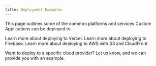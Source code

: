 ```yaml
---
title: Deployment Examples
---
```


This page outlines some of the common platforms and services Custom Applications can be deployed to.

<Cards smallTitle clickable>
  <Card
    title="Vercel"
    href="/deployment-examples/vercel"
  >
    Learn more about deploying to Vercel.
  </Card>
  <Card
    title="Firebase"
    href="/deployment-examples/firebase"
  >
    Learn more about deploying to Firebase.
  </Card>
  <Card
    title="AWS + S3 + Cloudfront"
    href="/deployment-examples/aws-s3-cloudfront"
  >
    Learn more about deploying to AWS with S3 and CloudFront.
  </Card>
</Cards>


<Info>

Want to deploy to a specific cloud provider? [Let us know](https://github.com/commercetools/merchant-center-application-kit/issues/new/choose), and we can provide you with an example.

</Info>